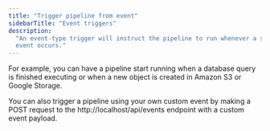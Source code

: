 ```yaml
---
title: "Trigger pipeline from event"
sidebarTitle: "Event triggers"
description:
  "An event-type trigger will instruct the pipeline to run whenever a specific
  event occurs."
---
```


For example, you can have a pipeline start running when a database query is
finished executing or when a new object is created in Amazon S3 or Google
Storage.

You can also trigger a pipeline using your own custom event by making a POST
request to the http://localhost/api/events endpoint with a custom event payload.
